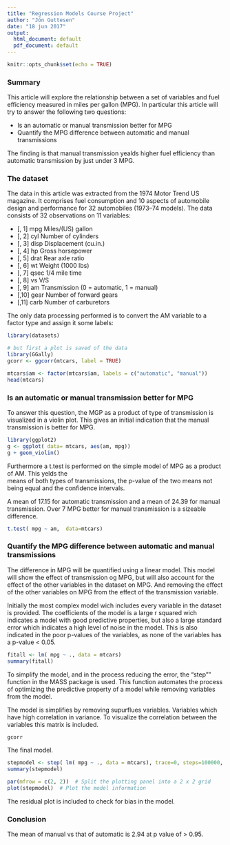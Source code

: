 ```yaml
---
title: "Regression Models Course Project"
author: "Jón Guttesen"
date: "18 jun 2017"
output:
  html_document: default
  pdf_document: default
---
```


```r
knitr::opts_chunk$set(echo = TRUE)
```

### Summary

This article will explore the relationship between a set of variables and fuel efficiency measured in miles per gallon (MPG). In particular this article will try to answer the following two questions:

  * Is an automatic or manual transmission better for MPG
  * Quantify the MPG difference between automatic and manual transmissions

The finding is that manual transmission yealds higher fuel efficiency than automatic transmission by just under 3 MPG.

### The dataset
The data in this article was extracted from the 1974 Motor Trend US magazine. It comprises fuel consumption and 10 aspects of automobile design and performance for 32 automobiles (1973–74 models). The data consists of 32 observations on 11 variables:

  * [, 1]	 mpg	 Miles/(US) gallon
  * [, 2]	 cyl	 Number of cylinders
  * [, 3]	 disp	 Displacement (cu.in.)
  * [, 4]	 hp	   Gross horsepower
  * [, 5]	 drat	 Rear axle ratio
  * [, 6]	 wt	   Weight (1000 lbs)
  * [, 7]	 qsec	 1/4 mile time
  * [, 8]	 vs	   V/S
  * [, 9]	 am	   Transmission (0 = automatic, 1 = manual)
  * [,10]	 gear	 Number of forward gears
  * [,11]	 carb	 Number of carburetors

The only data processing performed is to convert the AM variable to a factor type and assign it some labels:

```r
library(datasets)

# but first a plot is saved of the data
library(GGally)
gcorr <- ggcorr(mtcars, label = TRUE)

mtcars$am <- factor(mtcars$am, labels = c("automatic", "manual"))
head(mtcars)
```

### Is an automatic or manual transmission better for MPG
To answer this question, the MGP as a product of type of transmission is visualized in a violin plot. This gives an initial indication that the manual transmission is better for MPG.


```r
library(ggplot2)
g <- ggplot( data= mtcars, aes(am, mpg))
g + geom_violin()
```

Furthermore a t.test is performed on the simple model of MPG as a product of AM. This yelds the  
means of both types of transmissions, the p-value of the two means not being equal and the confidence intervals.

A mean of 17.15 for automatic transmission and a mean of 24.39 for manual transmission. Over 7 MPG better for manual transmission is a sizeable difference.  


```r
t.test( mpg ~ am,  data=mtcars)
```

### Quantify the MPG difference between automatic and manual transmissions
The difference in MPG will be quantified using a linear model. This model will show the effect of transmission og MPG, but will also account for the effect of the other variables in the dataset on MPG. And removing the effect of the other variables on MPG from the effect of the transmission variable.

Initially the most complex model wich includes every variable in the dataset is provided.
The coefficients of the model is a large r squared wich indicates a model with good predictive properties, but also a large standard error which indicates a high level of noise in the model. This is also indicated in the poor p-values of the variables, as none of the variables has a p-value < 0.05.


```r
fitall <- lm( mpg ~ ., data = mtcars)
summary(fitall)
```


To simplify the model, and in the process reducing the error, the "step"" function in the MASS package is used. This function automates the process of optimizing the predictive property of a model while removing variables from the model.

The model is simplifies by removing supurflues variables. Variables which have high correlation in variance. To visualize the correlation between the variables this matrix is included.

```r
gcorr
```

The final model.

```r
stepmodel <- step( lm( mpg ~ ., data = mtcars), trace=0, steps=100000, direction = "both" )
summary(stepmodel)

par(mfrow = c(2, 2))  # Split the plotting panel into a 2 x 2 grid
plot(stepmodel)  # Plot the model information
```

The residual plot is included to check for bias in the model.

### Conclusion
The mean of manual vs that of automatic is 2.94 at p value of > 0.95.

